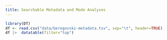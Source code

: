 ```yaml
---
title: Searchable Metadata and Mode Analyses
---
```



```r
library(DT)
df <- read.csv("data/beregovski-metadata.tsv", sep="\t", header=TRUE)
df |>  datatable(filter="top")
```
